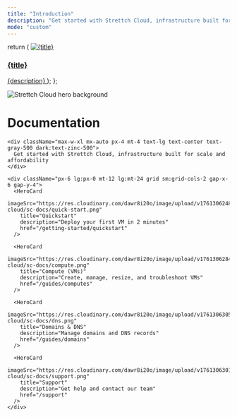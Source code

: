 ```yaml
---
title: "Introduction"
description: "Get started with Strettch Cloud, infrastructure built for scale and affordability"
mode: "custom"
---
```


  return (
    <a className="group cursor-pointer pb-8" href={href}>
      <img
        src={imageSrc}
        className="pointer-events-none group-hover:scale-105 transition-all duration-100"
        alt={title}
      />
      <h3 className="mt-5 text-gray-900 dark:text-zinc-50 font-medium">
        {title}
      </h3>
      <span className="mt-1.5">{description}</span>
    </a>
  );
};

<div className="relative">
  <div className="absolute top-0 left-0 right-0">
    <img
      src="https://res.cloudinary.com/dawr8i20o/image/upload/v1761306337/strettch-cloud/sc-docs/hero.png"
      className="pointer-events-none"
      alt="Strettch Cloud hero background"
    />
  </div>

  <div className="relative z-10 px-4 py-16 lg:py-48 lg:pb-24 max-w-3xl mx-auto">
    <h1 className="block text-4xl font-medium text-center text-gray-900 dark:text-zinc-50 tracking-tight">
      Documentation
    </h1>

    <div className="max-w-xl mx-auto px-4 mt-4 text-lg text-center text-gray-500 dark:text-zinc-500">
      Get started with Strettch Cloud, infrastructure built for scale and affordability
    </div>

    <div className="px-6 lg:px-0 mt-12 lg:mt-24 grid sm:grid-cols-2 gap-x-6 gap-y-4">
      <HeroCard
        imageSrc="https://res.cloudinary.com/dawr8i20o/image/upload/v1761306248/strettch-cloud/sc-docs/quick-start.png"
        title="Quickstart"
        description="Deploy your first VM in 2 minutes"
        href="/getting-started/quickstart"
      />

      <HeroCard
        imageSrc="https://res.cloudinary.com/dawr8i20o/image/upload/v1761306284/strettch-cloud/sc-docs/compute.png"
        title="Compute (VMs)"
        description="Create, manage, resize, and troubleshoot VMs"
        href="/guides/computes"
      />

      <HeroCard
        imageSrc="https://res.cloudinary.com/dawr8i20o/image/upload/v1761306305/strettch-cloud/sc-docs/dns.png"
        title="Domains & DNS"
        description="Manage domains and DNS records"
        href="/guides/domains"
      />

      <HeroCard
        imageSrc="https://res.cloudinary.com/dawr8i20o/image/upload/v1761306301/strettch-cloud/sc-docs/support.png"
        title="Support"
        description="Get help and contact our team"
        href="/support"
      />
    </div>
  </div>
</div>
